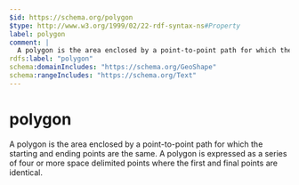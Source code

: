 ```yaml
---
$id: https://schema.org/polygon
$type: http://www.w3.org/1999/02/22-rdf-syntax-ns#Property
label: polygon
comment: |
  A polygon is the area enclosed by a point-to-point path for which the starting and ending points are the same. A polygon is expressed as a series of four or more space delimited points where the first and final points are identical.
rdfs:label: "polygon"
schema:domainIncludes: "https://schema.org/GeoShape"
schema:rangeIncludes: "https://schema.org/Text"
---
```


# polygon

A polygon is the area enclosed by a point-to-point path for which the starting and ending points are the same. A polygon is expressed as a series of four or more space delimited points where the first and final points are identical.

